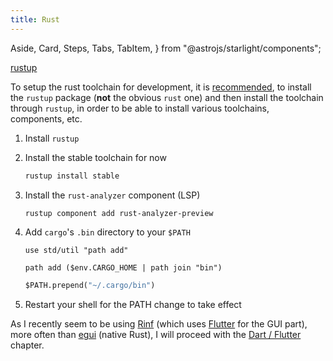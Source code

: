 ```yaml
---
title: Rust
---
```


  Aside,
  Card,
  Steps,
  Tabs,
  TabItem,
} from "@astrojs/starlight/components";

<Card title="Required" icon="puzzle">

[rustup](https://archlinux.org/packages/extra/x86_64/rustup/)

</Card>

<Aside type="caution">

To setup the rust toolchain for development, it is [recommended](https://wiki.archlinux.org/title/Rust#Rustup),
to install the `rustup` package (**not** the obvious `rust` one) and then install the toolchain through `rustup`,
in order to be able to install various toolchains, components, etc.

</Aside>

<Steps>

1.  Install `rustup`

2.  Install the stable toolchain for now

    ```sh
    rustup install stable
    ```

3.  Install the `rust-analyzer` component (LSP)

    ```sh
    rustup component add rust-analyzer-preview
    ```

4.  Add `cargo`'s `.bin` directory to your `$PATH`

    <Tabs syncKey="shell">

    <TabItem label="Nushell">

    ```nu title="~/.config/nushell/user.nu" ins={3} "$env.CARGO_HOME" "bin"
    use std/util "path add"

    path add ($env.CARGO_HOME | path join "bin")
    ```

    </TabItem>

    <TabItem label="Xonsh">

    ```python title="~/.config/xonsh/env.xsh" ins={1} "~/.cargo/bin"
    $PATH.prepend("~/.cargo/bin")
    ```

    </TabItem>

    </Tabs>

5.  Restart your shell for the PATH change to take effect

</Steps>

<Aside type="tip">

As I recently seem to be using [Rinf](https://rinf.cunarist.com) (which uses [Flutter](https://flutter.dev) for the GUI part),
more often than [egui](https://github.com/emilk/egui) (native Rust), I will proceed with the [Dart / Flutter](/DustWSL/ref/lang/dart/) chapter.

</Aside>

